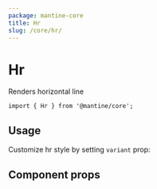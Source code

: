 ```yaml
---
package: mantine-core
title: Hr
slug: /core/hr/
---
```



# Hr

Renders horizontal line

<PageHeader source="mantine-core/src/Hr/Hr.tsx" docs="core/Hr.mdx" package="@mantine/core" />

```tsx
import { Hr } from '@mantine/core';
```

## Usage

Customize hr style by setting `variant` prop:

<HrBaseDemo />

## Component props

<PropsTable component="Hr" />
